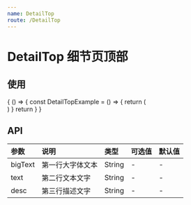 ```yaml
---
name: DetailTop
route: /DetailTop
---
```



# DetailTop 细节页顶部

## 使用
<Playground>
  {
    () => {
      const DetailTopExample = () => {
        return (
          <div>
            <DetailTop 
              bigText="+888,888,888.00"
              text="标题名称(单位)"
              desc="我是描述"
              bigTextStyle={{ color: "#f06400" }}
            />
          </div>
        )
      }
      return <DetailTopExample />
    }
  }
</Playground>

## API
| 参数 | 说明 | 类型 | 可选值 | 默认值 |
| :--- | :--- | :--- | :---- | :--- |
| bigText | 第一行大字体文本 | String | - | - |
| text | 第二行文本文字 | String | - | - |
| desc | 第三行描述文字 | String | - | - |
